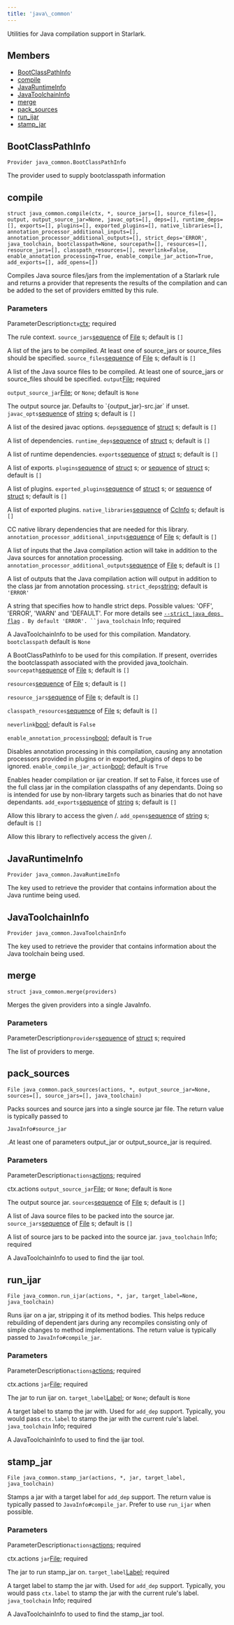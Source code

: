 ```yaml
---
title: 'java\_common'
---
```




Utilities for Java compilation support in Starlark.

## Members

- [BootClassPathInfo](#BootClassPathInfo)
- [compile](#compile)
- [JavaRuntimeInfo](#JavaRuntimeInfo)
- [JavaToolchainInfo](#JavaToolchainInfo)
- [merge](#merge)
- [pack\_sources](#pack_sources)
- [run\_ijar](#run_ijar)
- [stamp\_jar](#stamp_jar)

## BootClassPathInfo

```
Provider java_common.BootClassPathInfo
```

 The provider used to supply bootclasspath information



## compile

```
struct java_common.compile(ctx, *, source_jars=[], source_files=[], output, output_source_jar=None, javac_opts=[], deps=[], runtime_deps=[], exports=[], plugins=[], exported_plugins=[], native_libraries=[], annotation_processor_additional_inputs=[], annotation_processor_additional_outputs=[], strict_deps='ERROR', java_toolchain, bootclasspath=None, sourcepath=[], resources=[], resource_jars=[], classpath_resources=[], neverlink=False, enable_annotation_processing=True, enable_compile_jar_action=True, add_exports=[], add_opens=[])
```

 Compiles Java source files/jars from the implementation of a Starlark rule and returns a provider that represents the results of the compilation and can be added to the set of providers emitted by this rule.


### Parameters

ParameterDescription`ctx`[ctx](../builtins/ctx.html);
 required

 The rule context.
 `source_jars`[sequence](../core/list.html) of [File](../builtins/File.html) s;
 default is `[]`

 A list of the jars to be compiled. At least one of source\_jars or source\_files should be specified.
 `source_files`[sequence](../core/list.html) of [File](../builtins/File.html) s;
 default is `[]`

 A list of the Java source files to be compiled. At least one of source\_jars or source\_files should be specified.
 `output`[File](../builtins/File.html);
 required

`output_source_jar`[File](../builtins/File.html); or `None`;
 default is `None`

 The output source jar. Defaults to \`\{output_jar\}-src.jar\` if unset.
 `javac_opts`[sequence](../core/list.html) of [string](../core/string.html) s;
 default is `[]`

 A list of the desired javac options.
 `deps`[sequence](../core/list.html) of [struct](../builtins/struct.html) s;
 default is `[]`

 A list of dependencies.
 `runtime_deps`[sequence](../core/list.html) of [struct](../builtins/struct.html) s;
 default is `[]`

 A list of runtime dependencies.
 `exports`[sequence](../core/list.html) of [struct](../builtins/struct.html) s;
 default is `[]`

 A list of exports.
 `plugins`[sequence](../core/list.html) of [struct](../builtins/struct.html) s; or [sequence](../core/list.html) of [struct](../builtins/struct.html) s;
 default is `[]`

 A list of plugins.
 `exported_plugins`[sequence](../core/list.html) of [struct](../builtins/struct.html) s; or [sequence](../core/list.html) of [struct](../builtins/struct.html) s;
 default is `[]`

 A list of exported plugins.
 `native_libraries`[sequence](../core/list.html) of [CcInfo](../providers/CcInfo.html) s;
 default is `[]`

 CC native library dependencies that are needed for this library.
 `annotation_processor_additional_inputs`[sequence](../core/list.html) of [File](../builtins/File.html) s;
 default is `[]`

 A list of inputs that the Java compilation action will take in addition to the Java sources for annotation processing.
 `annotation_processor_additional_outputs`[sequence](../core/list.html) of [File](../builtins/File.html) s;
 default is `[]`

 A list of outputs that the Java compilation action will output in addition to the class jar from annotation processing.
 `strict_deps`[string](../core/string.html);
 default is `'ERROR'`

 A string that specifies how to handle strict deps. Possible values: 'OFF', 'ERROR', 'WARN' and 'DEFAULT'. For more details see [`--strict_java_deps flag`](/docs/user-manual#flag--strict_java_deps) `. By default 'ERROR'.
            ``java_toolchain`
 Info;
 required

 A JavaToolchainInfo to be used for this compilation. Mandatory.
 `bootclasspath`
 default is `None`

 A BootClassPathInfo to be used for this compilation. If present, overrides the bootclasspath associated with the provided java\_toolchain.
 `sourcepath`[sequence](../core/list.html) of [File](../builtins/File.html) s;
 default is `[]`

`resources`[sequence](../core/list.html) of [File](../builtins/File.html) s;
 default is `[]`

`resource_jars`[sequence](../core/list.html) of [File](../builtins/File.html) s;
 default is `[]`

`classpath_resources`[sequence](../core/list.html) of [File](../builtins/File.html) s;
 default is `[]`

`neverlink`[bool](../core/bool.html);
 default is `False`

`enable_annotation_processing`[bool](../core/bool.html);
 default is `True`

 Disables annotation processing in this compilation, causing any annotation processors provided in plugins or in exported\_plugins of deps to be ignored.
 `enable_compile_jar_action`[bool](../core/bool.html);
 default is `True`

 Enables header compilation or ijar creation. If set to False, it forces use of the full class jar in the compilation classpaths of any dependants. Doing so is intended for use by non-library targets such as binaries that do not have dependants.
 `add_exports`[sequence](../core/list.html) of [string](../core/string.html) s;
 default is `[]`

 Allow this library to access the given /.
 `add_opens`[sequence](../core/list.html) of [string](../core/string.html) s;
 default is `[]`

 Allow this library to reflectively access the given /.


## JavaRuntimeInfo

```
Provider java_common.JavaRuntimeInfo
```

 The key used to retrieve the provider that contains information about the Java runtime being used.



## JavaToolchainInfo

```
Provider java_common.JavaToolchainInfo
```

 The key used to retrieve the provider that contains information about the Java toolchain being used.



## merge

```
struct java_common.merge(providers)
```

 Merges the given providers into a single JavaInfo.


### Parameters

ParameterDescription`providers`[sequence](../core/list.html) of [struct](../builtins/struct.html) s;
 required

 The list of providers to merge.


## pack\_sources

```
File java_common.pack_sources(actions, *, output_source_jar=None, sources=[], source_jars=[], java_toolchain)
```

 Packs sources and source jars into a single source jar file. The return value is typically passed to

`JavaInfo#source_jar`

.At least one of parameters output\_jar or output\_source\_jar is required.


### Parameters

ParameterDescription`actions`[actions](../builtins/actions.html);
 required

 ctx.actions
 `output_source_jar`[File](../builtins/File.html); or `None`;
 default is `None`

 The output source jar.
 `sources`[sequence](../core/list.html) of [File](../builtins/File.html) s;
 default is `[]`

 A list of Java source files to be packed into the source jar.
 `source_jars`[sequence](../core/list.html) of [File](../builtins/File.html) s;
 default is `[]`

 A list of source jars to be packed into the source jar.
 `java_toolchain`
 Info;
 required

 A JavaToolchainInfo to used to find the ijar tool.


## run\_ijar

```
File java_common.run_ijar(actions, *, jar, target_label=None, java_toolchain)
```

 Runs ijar on a jar, stripping it of its method bodies. This helps reduce rebuilding of dependent jars during any recompiles consisting only of simple changes to method implementations. The return value is typically passed to `JavaInfo#compile_jar`.


### Parameters

ParameterDescription`actions`[actions](../builtins/actions.html);
 required

 ctx.actions
 `jar`[File](../builtins/File.html);
 required

 The jar to run ijar on.
 `target_label`[Label](../builtins/Label.html); or `None`;
 default is `None`

 A target label to stamp the jar with. Used for `add_dep` support. Typically, you would pass `ctx.label` to stamp the jar with the current rule's label.
 `java_toolchain`
 Info;
 required

 A JavaToolchainInfo to used to find the ijar tool.


## stamp\_jar

```
File java_common.stamp_jar(actions, *, jar, target_label, java_toolchain)
```

 Stamps a jar with a target label for `add_dep` support. The return value is typically passed to `JavaInfo#compile_jar`. Prefer to use `run_ijar` when possible.


### Parameters

ParameterDescription`actions`[actions](../builtins/actions.html);
 required

 ctx.actions
 `jar`[File](../builtins/File.html);
 required

 The jar to run stamp\_jar on.
 `target_label`[Label](../builtins/Label.html);
 required

 A target label to stamp the jar with. Used for `add_dep` support. Typically, you would pass `ctx.label` to stamp the jar with the current rule's label.
 `java_toolchain`
 Info;
 required

 A JavaToolchainInfo to used to find the stamp\_jar tool.
